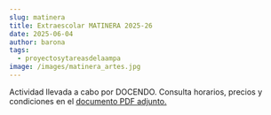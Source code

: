 ```yaml
---
slug: matinera
title: Extraescolar MATINERA 2025-26
date: 2025-06-04
author: barona
tags:
  - proyectosytareasdelaampa
image: /images/matinera_artes.jpg
---
```

A﻿ctividad llevada a cabo por DOCENDO. Consulta horarios, precios y condiciones en el [documento PDF adjunto.](<https://ampa.primermarques.com/docs/Matinera_DOCENDO-2025_PRIMER_MARQUES-CS4.pdf>)

[](https://ampa.primermarques.com/docs/Matinera_DOCENDO-2025_PRIMER_MARQUES-CS4.pdf)